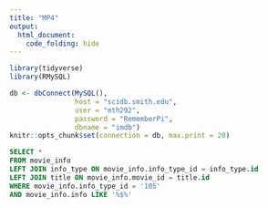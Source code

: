 ```yaml
---
title: "MP4"
output:
  html_document:
    code_folding: hide
---
```


```r

library(tidyverse)
library(RMySQL)

db <- dbConnect(MySQL(), 
                host = "scidb.smith.edu", 
                user = "mth292", 
                password = "RememberPi", 
                dbname = "imdb")
knitr::opts_chunk$set(connection = db, max.print = 20)

```

```sql

SELECT *
FROM movie_info
LEFT JOIN info_type ON movie_info.info_type_id = info_type.id
LEFT JOIN title ON movie_info.movie_id = title.id
WHERE movie_info.info_type_id = '105'
AND movie_info.info LIKE '%$%'

```

